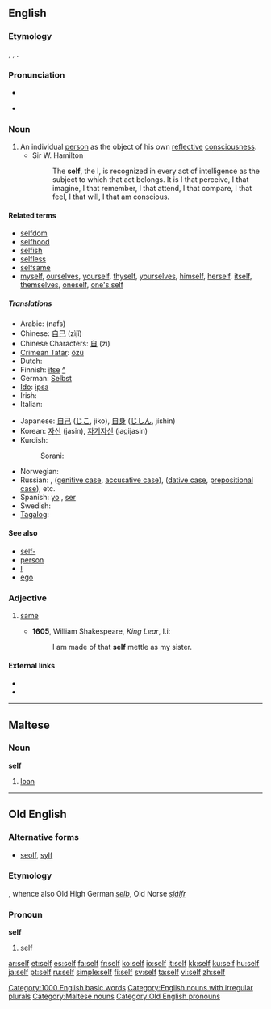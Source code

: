 {{wikipedia}}
{{also|self-}}
==English==

===Etymology===
{{etyl|ang}} {{term|lang=ang|self}}, {{term|seolf}}, {{term|sylf}}.

===Pronunciation===
* {{IPA|/sɛlf/}}
* {{audio|en-us-self.ogg|Audio (US)}}
*: {{rhymes|ɛlf}}

===Noun===
{{en-noun|selves}}

# An individual [[person]] as the object of his own [[reflective]] [[consciousness]].
#* Sir W. Hamilton<!--From Webster 1913-->
#*: The '''self''', the I, is recognized in every act of intelligence as the subject to which that act belongs. It is I that perceive, I that imagine, I that remember, I that attend, I that compare, I that feel, I that will, I that am conscious.

====Related terms====
* [[selfdom]]
* [[selfhood]]
* [[selfish]]
* [[selfless]]
* [[selfsame]]
* [[myself]], [[ourselves]], [[yourself]], [[thyself]], [[yourselves]], [[himself]], [[herself]], [[itself]], [[themselves]], [[oneself]], [[one's self]]

=====Translations=====
{{trans-top|individual person as the object of his own reflective consciousness}}
* Arabic: {{Arab|[[نفس]]}} (nafs)
* Chinese: [[自己]] (zìjǐ)
* Chinese Characters: [[自]] (zì)
* [[Crimean Tatar]]: [[özü]]
* Dutch: {{t+|nl|zelf|n}}
* Finnish: [[itse]] [[:fi:itse|^]]
* German: [[Selbst]] {{n}}
* [[Ido]]: [[ipsa]]
* Irish: {{t-|ga|féin|xs=Irish}}
* Italian: {{t+|it|stesso}}
{{trans-mid}}
* Japanese: [[自己]] ([[じこ]], jiko), [[自身]] ([[じしん]], jíshin)
* Korean: [[자신]] (jasin), [[자기자신]] (jagijasin)
* Kurdish:
*: Sorani: {{t|ku|خۆ|tr=xo|sc=ku-Arab}}
* Norwegian: {{t+|no|selv}}
* Russian: {{t+|ru|сам|tr=sam}}, {{t+|ru|себя|tr=sebjá}} ([[genitive case]], [[accusative case]]), {{t+|ru|себе|tr=sebé}} ([[dative case]], [[prepositional case]]), etc.
* Spanish: [[yo]] {{m}} {{italbrac|psychology}}, [[ser]] {{m}} {{italbrac|psychology}}
* Swedish: {{t+|sv|själv}}
* [[Tagalog]]: {{t|tl|sarili|xs=Tagalog}}
{{trans-bottom}}

====See also====
* [[self-]]
* [[person]]
* [[I]]
* [[ego]]

===Adjective===
{{infl|en|adjective|head=self}}

# {{obsolete}} [[same]]
#* '''1605''', William Shakespeare, ''King Lear'', I.i:
#*: I am made of that '''self''' mettle as my sister.

====External links====
* {{R:Webster 1913}}
* {{R:Century 1911}}

[[Category:1000 English basic words]]
[[Category:English nouns with irregular plurals]]

----

==Maltese==

===Noun===
'''self'''

# [[loan]]

[[Category:Maltese nouns]]

----

==Old English==

===Alternative forms===
* [[seolf]], [[sylf]]

===Etymology===
{{proto|Germanic|selbha-|lang=ang}}, whence also Old High German ''[[selb]]'', Old Norse ''[[sjálfr]]''

===Pronoun===
'''self'''

# self

[[Category:Old English pronouns]]

[[ar:self]]
[[et:self]]
[[es:self]]
[[fa:self]]
[[fr:self]]
[[ko:self]]
[[io:self]]
[[it:self]]
[[kk:self]]
[[ku:self]]
[[hu:self]]
[[ja:self]]
[[pt:self]]
[[ru:self]]
[[simple:self]]
[[fi:self]]
[[sv:self]]
[[ta:self]]
[[vi:self]]
[[zh:self]]